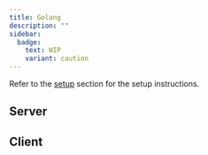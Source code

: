 ```yaml
---
title: Golang
description: ""
sidebar:
  badge:
    text: WIP
    variant: caution
---
```



<Warning title="Setup">
Refer to the <a href="/start/#-golang">setup</a> section for the setup instructions.
</Warning>

## Server

## Client
